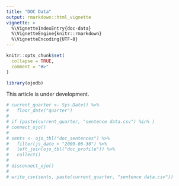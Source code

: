 ```yaml
---
title: "DOC Data"
output: rmarkdown::html_vignette
vignette: >
  %\VignetteIndexEntry{doc-data}
  %\VignetteEngine{knitr::rmarkdown}
  %\VignetteEncoding{UTF-8}
---
```


```r
knitr::opts_chunk$set(
  collapse = TRUE,
  comment = "#>"
)
```

```r
library(ojodb)
```

This article is under development.

```r
# current_quarter <- Sys.Date() %>% 
#   floor_date("quarter")
# 
# if (paste(current_quarter, "sentence data.csv") %in% )
# connect_ojo()
# 
# sents <- ojo_tbl("doc_sentences") %>%
#   filter(js_date > "2009-06-30") %>%
#   left_join(ojo_tbl("doc_profile")) %>% 
#   collect()
# 
# disconnect_ojo()
# 
# write_csv(sents, paste(current_quarter, "sentence data.csv"))

```



